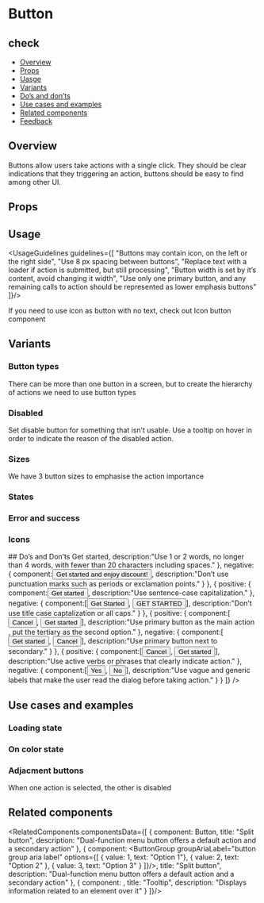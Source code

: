 
# Button

## check
- [Overview](#overview)
- [Props](#props)
- [Uasge](#uasge)
- [Variants](#variants)
- [Do’s and don’ts](#component-rules)
- [Use cases and examples](#Use-cases-and-examples)
- [Related components](#related-components)
- [Feedback](#feedback)

## Overview
Buttons allow users take actions with a single click.
They should be clear indications that they triggering an action, buttons should be easy to find among other UI.

<Story id="components-button--overview"/>

## Props
<ArgsTable of={Button} />

## Usage
<UsageGuidelines guidelines={[
  "Buttons may contain icon, on the left or the right side",
  "Use 8 px spacing between buttons",
  "Replace text with a loader if action is submitted, but still processing",
  "Button width is set by it’s content, avoid changing it width",
  "Use only one primary button, and any remaining calls to action should be represented as lower emphasis buttons"
]}/>

<Tip title="Not what you were looking for?">If you need to use icon as button with no text, check out Icon button component</Tip>

## Variants
### Button types
There can be more than one button in a screen, but to create the hierarchy of actions we need to use button types

<Canvas>
  <Story id="components-button--button-types"/>
</Canvas>

### Disabled
Set disable button for something that isn’t usable. Use a tooltip on hover in order to indicate the reason of the disabled action.
<Canvas>
  <Story id="components-button--disabled"/>
</Canvas>
### Sizes
We have 3 button sizes to emphasise the action importance
<Canvas>
  <Story id="components-button--sizes"/>
</Canvas>

### States
<Canvas>
<Story id="components-button--states"/>
</Canvas>

### Error and success
<Canvas>
  <Story id="components-button--error-and-success"/>
</Canvas>

### Icons
<Canvas>
  <Story id="components-button--icons"/>
</Canvas>
## Do’s and Don’ts
<ComponentRules
  rules={[
    {
      positive: {
        component:<Button>Get started</Button>,
        description:"Use 1 or 2 words, no longer than 4 words, with fewer than 20 characters including spaces."
      },
      negative: {
        component:<Button>Get started and enjoy discount!</Button>,
        description:"Don’t use punctuation marks such as periods or exclamation points."
      }
    },
    {
      positive: {
        component:<Button>Get started</Button>,
        description:"Use sentence-case capitalization."
      },
      negative: {
        component:[<Button>Get Started</Button>, <Button>GET STARTED</Button>],
        description:"Don’t use title case captalization or all caps."
      }
    },
    {
      positive: {
        component:[<Button kind={Button.kinds.TERTIARY}>Cancel</Button>, <Button>Get started</Button>],
        description:"Use primary button as the main action , put the tertiary as the second option."
      },
      negative: {
        component:[<Button>Get started</Button>, <Button kind={Button.kinds.SECONDARY}>Cancel</Button>],
        description:"Use primary button next to secondary."
      }
    },
    {
      positive: {
        component:[<Button kind={Button.kinds.TERTIARY}>Cancel</Button>, <Button>Get started</Button>],
        description:"Use active verbs or phrases that clearly indicate action."
      },
      negative: {
        component:[<Button kind={Button.kinds.TERTIARY}>Yes</Button>, <Button>No</Button>],
        description:"Use vague and generic labels that make the user read the dialog before taking action."
      }
    }
  ]}
/>


## Use cases and examples

### Loading state
<Canvas>
  <Story id="components-button--loading-state"/>
</Canvas>

### On color state
<Canvas>
  <Story id="components-button--on-color-button-state"/>
</Canvas>

### Adjacment buttons
When one action is selected, the other is disabled

<Canvas>
   <Story id="components-button--adjacment-buttons"/>
</Canvas>

## Related components
<RelatedComponents componentsData={[
  {
    component: <SplitButton>Button</SplitButton>,
    title: "Split button",
    description: "Dual-function menu button offers a default action and a secondary action"
  },
  {
    component: <ButtonGroup groupAriaLabel="button group aria label"
                            options={[
                              { value: 1, text: "Option 1"},
                              { value: 2, text: "Option 2" },
                              { value: 3, text: "Option 3" }
                            ]}/>,
    title: "Split button",
    description: "Dual-function menu button offers a default action and a secondary action"
  },
  {
    component: <Tooltip/>,
    title: "Tooltip",
    description: "Displays information related to an element over it"
  }
]}/>
